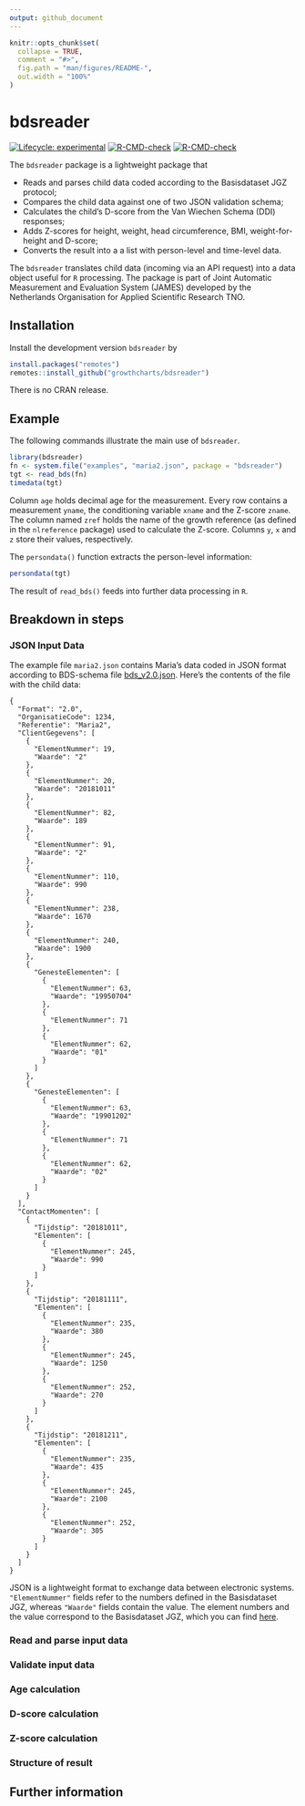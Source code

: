 ```yaml
---
output: github_document
---
```


<!-- README.md is generated from README.Rmd. Please edit that file -->

```r
knitr::opts_chunk$set(
  collapse = TRUE,
  comment = "#>",
  fig.path = "man/figures/README-",
  out.width = "100%"
)
```
# bdsreader

<!-- badges: start -->
[![Lifecycle: experimental](https://img.shields.io/badge/lifecycle-experimental-orange.svg)](https://lifecycle.r-lib.org/articles/stages.html#experimental)
[![R-CMD-check](https://github.com/growthcharts/bdsreader/workflows/R-CMD-check/badge.svg)](https://github.com/growthcharts/bdsreader/actions)
[![R-CMD-check](https://github.com/growthcharts/bdsreader/actions/workflows/R-CMD-check.yaml/badge.svg)](https://github.com/growthcharts/bdsreader/actions/workflows/R-CMD-check.yaml)
<!-- badges: end -->

The `bdsreader` package is a lightweight package that

- Reads and parses child data coded according to the Basisdataset JGZ protocol;
- Compares the child data against one of two JSON validation schema;
- Calculates the child's D-score from the Van Wiechen Schema (DDI) responses;
- Adds Z-scores for height, weight, head circumference, BMI, weight-for-height and D-score;
- Converts the result into a a list with person-level and time-level data.

The `bdsreader` translates child data (incoming via an API request) into a data object useful for `R` processing. The package is part of Joint Automatic Measurement and Evaluation System (JAMES) developed by the Netherlands Organisation for Applied Scientific Research TNO.

## Installation

Install the development version `bdsreader` by

```r
install.packages("remotes")
remotes::install_github("growthcharts/bdsreader")
```

There is no CRAN release.

## Example

The following commands illustrate the main use of `bdsreader`.

```r
library(bdsreader)
fn <- system.file("examples", "maria2.json", package = "bdsreader")
tgt <- read_bds(fn)
timedata(tgt)
```

Column `age` holds decimal age for the measurement. Every row contains a measurement `yname`, the conditioning variable `xname` and the Z-score `zname`. The column named `zref` holds the name of the growth reference (as defined in the `nlreference` package) used to calculate the Z-score. Columns `y`, `x` and `z` store their values, respectively. 

The `persondata()` function extracts the person-level information:

```r
persondata(tgt)
```

The result of `read_bds()` feeds into further data processing in `R`.

## Breakdown in steps

### JSON Input Data

The example file `maria2.json` contains Maria's data coded in JSON format according to BDS-schema file [bds_v2.0.json](https://raw.githubusercontent.com/growthcharts/bdsreader/master/inst/schemas/bds_v2.0.json). Here's the contents of the file with the child data:

```
{
  "Format": "2.0",
  "OrganisatieCode": 1234,
  "Referentie": "Maria2",
  "ClientGegevens": [
    {
      "ElementNummer": 19,
      "Waarde": "2"
    },
    {
      "ElementNummer": 20,
      "Waarde": "20181011"
    },
    {
      "ElementNummer": 82,
      "Waarde": 189
    },
    {
      "ElementNummer": 91,
      "Waarde": "2"
    },
    {
      "ElementNummer": 110,
      "Waarde": 990
    },
    {
      "ElementNummer": 238,
      "Waarde": 1670
    },
    {
      "ElementNummer": 240,
      "Waarde": 1900
    },
    {
      "GenesteElementen": [
        {
          "ElementNummer": 63,
          "Waarde": "19950704"
        },
        {
          "ElementNummer": 71
        },
        {
          "ElementNummer": 62,
          "Waarde": "01"
        }
      ]
    },
    {
      "GenesteElementen": [
        {
          "ElementNummer": 63,
          "Waarde": "19901202"
        },
        {
          "ElementNummer": 71
        },
        {
          "ElementNummer": 62,
          "Waarde": "02"
        }
      ]
    }
  ],
  "ContactMomenten": [
    {
      "Tijdstip": "20181011",
      "Elementen": [
        {
          "ElementNummer": 245,
          "Waarde": 990
        }
      ]
    },
    {
      "Tijdstip": "20181111",
      "Elementen": [
        {
          "ElementNummer": 235,
          "Waarde": 380
        },
        {
          "ElementNummer": 245,
          "Waarde": 1250
        },
        {
          "ElementNummer": 252,
          "Waarde": 270
        }
      ]
    },
    {
      "Tijdstip": "20181211",
      "Elementen": [
        {
          "ElementNummer": 235,
          "Waarde": 435
        },
        {
          "ElementNummer": 245,
          "Waarde": 2100
        },
        {
          "ElementNummer": 252,
          "Waarde": 305
        }
      ]
    }
  ]
}
```

JSON is a lightweight format to exchange data between electronic systems. `"ElementNummer"` fields refer to the numbers defined in the Basisdataset JGZ, whereas `"Waarde"` fields contain the value. The element numbers and the value correspond to the Basisdataset JGZ, which you can find [here](https://www.ncj.nl/themadossiers/informatisering/basisdataset/documentatie/). 

### Read and parse input data

### Validate input data

### Age calculation

### D-score calculation

### Z-score calculation

### Structure of result

## Further information

